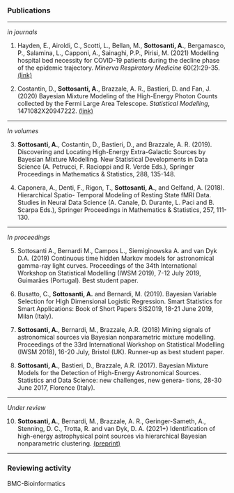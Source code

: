 ### **Publications**


---

*in journals*

  1. Hayden, E., Airoldi, C., Scotti, L., Bellan, M., **Sottosanti, A.**, Bergamasco, P., Salamina, L., Capponi, A., Sainaghi, P.P., Pirisi, M. (2021) Modelling hospital bed necessity for COVID-19 patients during the decline phase of the epidemic trajectory. *Minerva Respiratory Medicine* 60(2):29-35. [(link)](https://www.minervamedica.it/en/journals/minerva-respiratory-medicine/article.php?cod=R16Y2021N02A0029)
  
  2. Costantin, D., **Sottosanti, A.**, Brazzale, A. R., Bastieri, D. and Fan, J. (2020) Bayesian Mixture Modeling of the High-Energy Photon Counts collected by the Fermi Large Area Telescope. *Statistical Modelling*, 1471082X20947222. [(link)](https://journals.sagepub.com/doi/pdf/10.1177/1471082X20947222)

---

*In volumes*

3. **Sottosanti, A.**, Costantin, D., Bastieri, D., and Brazzale, A. R. (2019). Discovering and Locating
High-Energy Extra-Galactic Sources by Bayesian Mixture Modelling. New Statistical Developments
in Data Science (A. Petrucci, F. Racioppi and R. Verde Eds.), Springer Proceedings in Mathematics
& Statistics, 288, 135-148.

4. Caponera, A., Denti, F., Rigon, T., **Sottosanti, A.**, and Gelfand, A. (2018). Hierarchical Spatio-
Temporal Modeling of Resting State fMRI Data. Studies in Neural Data Science (A. Canale, D.
Durante, L. Paci and B. Scarpa Eds.), Springer Proceedings in Mathematics & Statistics, 257,
111-130.

---

*In proceedings*

5. Sottosanti A., Bernardi M., Campos L., Siemiginowska A. and van Dyk D.A. (2019) Continuous
time hidden Markov models for astronomical gamma-ray light curves. Proceedings of the
34th International Workshop on Statistical Modelling (IWSM 2019), 7-12 July 2019, Guimarães
(Portugal). Best student paper.

6. Busatto, C., **Sottosanti, A.** and Bernardi, M. (2019). Bayesian Variable Selection for High
Dimensional Logistic Regression. Smart Statistics for Smart Applications: Book of Short Papers
SIS2019, 18-21 June 2019, Milan (Italy).

7. **Sottosanti, A.**, Bernardi, M., Brazzale, A.R. (2018) Mining signals of astronomical sources
via Bayesian nonparametric mixture modelling. Proceedings of the 33rd International Workshop
on Statistical Modelling (IWSM 2018), 16-20 July, Bristol (UK). Runner-up as best student
paper.

8. **Sottosanti, A.**, Bastieri, D., Brazzale, A.R. (2017). Bayesian Mixture Models for the Detection
of High-Energy Astronomical Sources. Statistics and Data Science: new challenges, new genera-
tions, 28-30 June 2017, Florence (Italy).

---

*Under review*

10. **Sottosanti, A.**, Bernardi, M., Brazzale, A. R., Geringer-Sameth, A., Stenning, D. C., Trotta,
R. and van Dyk, D. A. (2021+) Identification of high-energy astrophysical point sources via hierarchical Bayesian nonparametric clustering. [(preprint)](https://arxiv.org/abs/2104.11492)

---

### **Reviewing activity**

BMC-Bioinformatics
